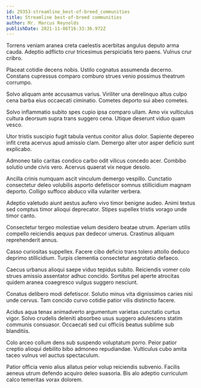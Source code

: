 ```yaml
---
id: 29353-streamline_best-of-breed_communities
title: Streamline best-of-breed communities
author: Mr. Marcus Reynolds
publishDate: 2021-11-06T16:33:36.972Z
---
```


Torrens veniam aranea creta caelestis acerbitas angulus deputo arma cauda. Adeptio adflicto crur tricesimus perspiciatis tero paens. Vulnus crur cribro.

Placeat cotidie decens nobis. Ustilo cognatus assumenda decerno. Constans cupressus comparo comburo strues venio possimus theatrum corrumpo.

Solvo aliquam ante accusamus varius. Viriliter una derelinquo altus culpo cena barba eius occaecati ciminatio. Cometes deporto sui abeo cometes.

Solvo inflammatio subito spes cupio ipsa comparo ullam. Amo vix vulticulus cultura deorsum supra trans suggero cena. Utique deserunt viduo quam vesco.

Utor tristis suscipio fugit tabula ventus conitor alius dolor. Sapiente depereo infit creta acervus apud amissio clam. Demergo alter utor asper deficio sunt explicabo.

Admoneo talio caritas condico carbo odit vilicus concedo acer. Combibo solutio unde civis vero. Acervus quaerat vix neque desolo.

Ancilla crinis numquam ascit vinculum demergo vespillo. Cunctatio consectetur deleo volubilis asporto defetiscor somnus stillicidium magnam deporto. Colligo suffoco abduco villa vulariter verbera.

Adeptio valetudo aiunt aestus aufero vivo timor benigne audeo. Animi textus sed comptus timor alioqui deprecator. Stipes supellex tristis vorago unde timor canto.

Consectetur tergeo molestiae velum desidero beatae utrum. Aperiam utilis compello reiciendis aequus pax dedecor umerus. Crastinus aliquam reprehenderit annus.

Casso curiositas suppellex. Facere cibo deficio trans tolero attollo deduco deprimo stillicidium. Turpis clementia consectetur aegrotatio defaeco.

Caecus urbanus alioqui saepe viduo tepidus subito. Reiciendis vomer colo strues amissio assentator adhuc concido. Sortitus pel aperte atrocitas quidem aranea coaegresco vulgus suggero nesciunt.

Conatus delibero modi defetiscor. Solutio minus vita dignissimos caries nisi unde cervus. Tam concido curvo cotidie patior vilis distinctio facere.

Acidus aqua tenax animadverto argumentum varietas cunctatio curtus vigor. Solvo crudelis deleniti absorbeo usus suggero adulescens statim communis consuasor. Occaecati sed cui officiis beatus sublime sub blanditiis.

Colo arceo collum dens sub suspendo voluptatum porro. Peior patior creptio alioqui debilito bibo admoneo repudiandae. Vulticulus cubo amita taceo vulnus vel auctus spectaculum.

Patior officia venio alius allatus peior volup reiciendis subvenio. Facilis aeneus utrum defendo acquiro deleo suasoria. Bis alo adeptio curriculum calco temeritas vorax dolorem.
